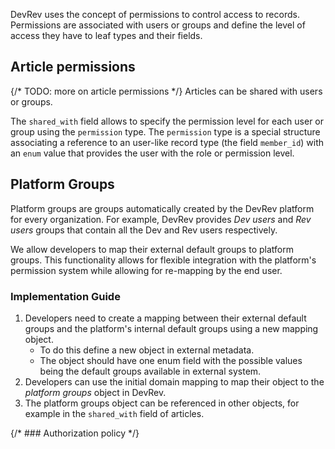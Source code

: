 DevRev uses the concept of permissions to control access to records. 
Permissions are associated with users or groups and define the level of access they have to leaf types and their fields.

## Article permissions

{/* TODO: more on article permissions */}
Articles can be shared with users or groups. 

The `shared_with` field allows to specify the permission level for each user or group using the `permission` type. 
The `permission` type is a special structure associating a reference to an user-like record type (the field `member_id`)
with an `enum` value that provides the user with the role or permission level.

## Platform Groups

Platform groups are groups automatically created by the DevRev platform for every organization. 
For example, DevRev provides *Dev users* and *Rev users* groups that contain all the Dev and Rev users respectively.

We allow developers to map their external default groups to platform groups. 
This functionality allows for flexible integration with the platform's permission system while allowing for re-mapping by the end user. 

### Implementation Guide

1. Developers need to create a mapping between their external default groups and the platform's 
internal default groups using a new mapping object. 
   - To do this define a new object in external metadata. 
   - The object should have one enum field with the possible values being the default groups available in external system.  
2. Developers can use the initial domain mapping to map their object to the *platform groups* object in DevRev.
3. The platform groups object can be referenced in other objects, for example in the `shared_with` field of articles.

{/* ### Authorization policy */}
